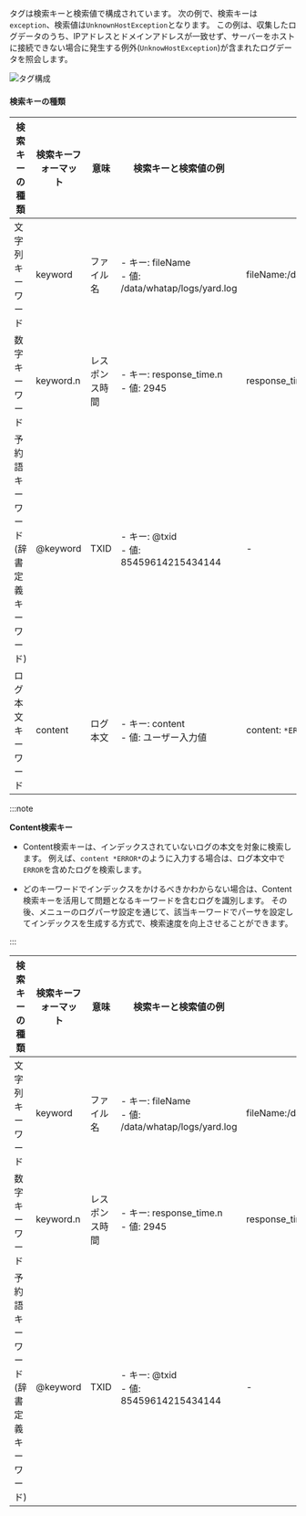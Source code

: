 タグは検索キーと検索値で構成されています。 次の例で、検索キーは`exception`、検索値は`UnknownHostException`となります。 この例は、収集したログデータのうち、IPアドレスとドメインアドレスが一致せず、サーバーをホストに接続できない場合に発生する例外(`UnknowHostException`)が含まれたログデータを照会します。

![タグ構成](/img/log-filter-comp.png)

#### 検索キーの種類

<InDoc pages="log-lt,aws-log-lt">

| 検索キーの種類                                     | 検索キーフォーマット | 意味      | 検索キーと検索値の例                                          | 検索例                                 |
| ------------------------------------------- | ---------- | ------- | --------------------------------------------------- | ----------------------------------- |
| 文字列キーワード                                    | keyword    | ファイル名   | - キー: fileName<br/> - 値: /data/whatap/logs/yard.log | fileName:/data/whatap/logs/yard.log |
| 数字キーワード                                     | keyword.n  | レスポンス時間 | - キー: response_time.n<br/> - 値: 2945                | response_time.n>=2945               |
| 予約語キーワード<br/>(辞書定義キーワード) | @keyword   | TXID    | - キー: @txid<br/> - 値: 85459614215434144             | -                                   |
| ログ本文キーワード                                   | content    | ログ本文    | - キー: content<br/> - 値: ユーザー入力値                     | content: `*ERROR*`                  |

:::note

**Content検索キー**

- Content検索キーは、インデックスされていないログの本文を対象に検索します。 例えば、`content *ERROR*`のように入力する場合は、ログ本文中で`ERROR`を含めたログを検索します。 

- どのキーワードでインデックスをかけるべきかわからない場合は、Content検索キーを活用して問題となるキーワードを含むログを識別します。 その後、<Cmdname sid="side_logSetting" className="uitext" />メニューのログパーサ設定を通じて、該当キーワードでパーサを設定してインデックスを生成する方式で、検索速度を向上させることができます。

:::

</InDoc>

<InDoc pages="log-search,aws-log-search">

| 検索キーの種類                                     | 検索キーフォーマット | 意味      | 検索キーと検索値の例                                          | 検索例                                 |
| ------------------------------------------- | ---------- | ------- | --------------------------------------------------- | ----------------------------------- |
| 文字列キーワード                                    | keyword    | ファイル名   | - キー: fileName<br/> - 値: /data/whatap/logs/yard.log | fileName:/data/whatap/logs/yard.log |
| 数字キーワード                                     | keyword.n  | レスポンス時間 | - キー: response_time.n<br/> - 値: 2945                | response_time.n>=2945               |
| 予約語キーワード<br/>(辞書定義キーワード) | @keyword   | TXID    | - キー: @txid<br/> - 値: 85459614215434144             | -                                   |

</InDoc>
